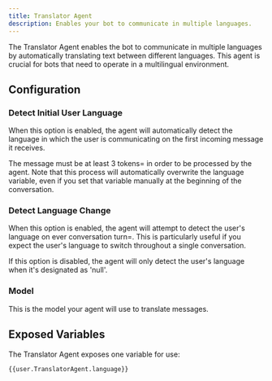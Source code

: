 ```yaml
---
title: Translator Agent
description: Enables your bot to communicate in multiple languages.
---
```


The Translator Agent enables the bot to communicate in multiple languages by automatically translating text between different languages. This agent is crucial for bots that need to operate in a multilingual environment.

## Configuration

### Detect Initial User Language

When this option is enabled, the agent will automatically detect the language in which the user is communicating on the first incoming message it receives.

The message must be at least 3 tokens= in order to be processed by the agent. Note that this process will automatically overwrite the language variable, even if you set that variable manually at the beginning of the conversation.

### Detect Language Change

When this option is enabled, the agent will attempt to detect the user's language on ever conversation turn=. This is particularly useful if you expect the user's language to switch throughout a single conversation.

If this option is disabled, the agent will only detect the user's language when it's designated as 'null'.

### Model

This is the model your agent will use to translate messages.

## Exposed Variables

The Translator Agent exposes one variable for use:

```
{{user.TranslatorAgent.language}}
```

